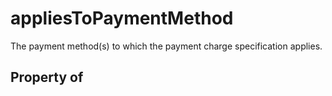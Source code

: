 # appliesToPaymentMethod

The payment method(s) to which the payment charge specification applies.

## Property of



